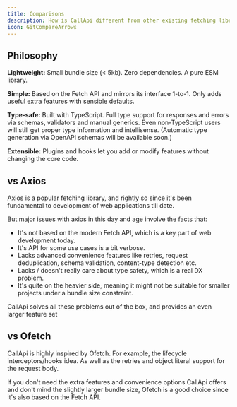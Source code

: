 ```yaml
---
title: Comparisons
description: How is CallApi different from other existing fetching libraries?
icon: GitCompareArrows
---
```


## Philosophy

**Lightweight:** Small bundle size (< 5kb). Zero dependencies. A pure ESM library.

**Simple:** Based on the Fetch API and mirrors its interface 1-to-1. Only adds useful extra features with sensible defaults.

**Type-safe:** Built with TypeScript. Full type support for responses and errors via schemas, validators and manual generics. Even non-TypeScript users will still get proper type information and intellisense. (Automatic type generation via OpenAPI schemas will be available soon.)

**Extensible:** Plugins and hooks let you add or modify features without changing the core code.

## vs Axios

Axios is a popular fetching library, and rightly so since it's been fundamental to development of web applications till date.

But major issues with axios in this day and age involve the facts that:

- It's not based on the modern Fetch API, which is a key part of web development today.
- It's API for some use cases is a bit verbose.
- Lacks advanced convenience features like retries, request deduplication, schema validation, content-type detection etc.
- Lacks / doesn't really care about type safety, which is a real DX problem.
- It's quite on the heavier side, meaning it might not be suitable for smaller projects under a bundle size constraint.

CallApi solves all these problems out of the box, and provides an even larger feature set

## vs Ofetch

CallApi is highly inspired by Ofetch. For example, the lifecycle interceptors/hooks idea. As well as the retries and object literal support for the request body.

If you don't need the extra features and convenience options CallApi offers and don't mind the slightly larger bundle size, Ofetch is a good choice since it's also based on the Fetch API.
